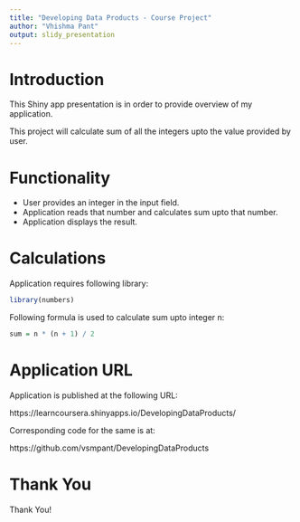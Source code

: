 ```yaml
---
title: "Developing Data Products - Course Project"
author: "Vhishma Pant"
output: slidy_presentation
---
```

# Introduction
This Shiny app presentation is in order to provide overview of my application.

This project will calculate sum of all the integers upto the value provided by user.


# Functionality
- User provides an integer in the input field.
- Application reads that number and calculates sum upto that number.
- Application displays the result.


# Calculations
Application requires following library:
```r
library(numbers)
```

Following formula is used to calculate sum upto integer n:
```r
sum = n * (n + 1) / 2
```

# Application URL
Application is published at the following URL:

https://learncoursera.shinyapps.io/DevelopingDataProducts/

Corresponding code for the same is at:

https://github.com/vsmpant/DevelopingDataProducts

# Thank You
Thank You!


